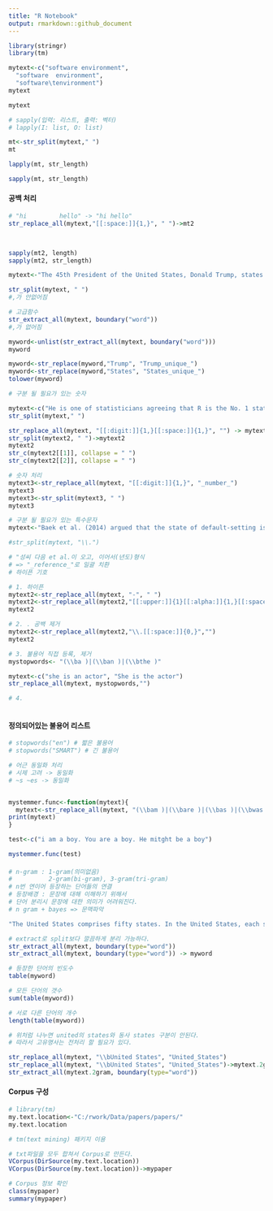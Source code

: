 ```yaml
---
title: "R Notebook"
output: rmarkdown::github_document
---
```

```r
library(stringr)
library(tm)

```

```r
mytext<-c("software environment",
  "software  environment",
  "software\tenvironment")
mytext

mytext

# sapply(입력: 리스트, 출력: 벡터)
# lapply(I: list, O: list)

mt<-str_split(mytext," ")
mt

lapply(mt, str_length)

sapply(mt, str_length)


```

#### 공백 처리
```r
# "hi         hello" -> "hi hello"
str_replace_all(mytext,"[[:space:]]{1,}", " ")->mt2

 

sapply(mt2, length)
sapply(mt2, str_length)
```

```r

mytext<-"The 45th President of the United States, Donald Trump, states that he knows how to play trump with the former president"

str_split(mytext, " ") 
#,가 안없어짐

# 고급함수
str_extract_all(mytext, boundary("word"))
#,가 없어짐

myword<-unlist(str_extract_all(mytext, boundary("word")))
myword

myword<-str_replace(myword,"Trump", "Trump_unique_")
myword<-str_replace(myword,"States", "States_unique_")
tolower(myword)

```



```r

# 구분 될 필요가 있는 숫자

mytext<-c("He is one of statisticians agreeing that R is the No. 1 statistical software.","He is one of statisticians agreeing that R is the No. one statistical software.")
str_split(mytext," ")

str_replace_all(mytext, "[[:digit:]]{1,}[[:space:]]{1,}", "") -> mytext2
str_split(mytext2, " ")->mytext2
mytext2
str_c(mytext2[[1]], collapse = " ")
str_c(mytext2[[2]], collapse = " ")
```


```r

# 숫자 처리 
mytext3<-str_replace_all(mytext, "[[:digit:]]{1,}", "_number_")
mytext3
mytext3<-str_split(mytext3, " ")
mytext3

```


```r

# 구분 될 필요가 있는 특수문자 
mytext<-"Baek et al. (2014) argued that the state of default-setting is critical for people to protect their own personal privacy on the Internet." # Baek et al = Baek 외에 여러명

#str_split(mytext, "\\.")

# "성씨 다음 et al.이 오고, 이어서(년도)형식
# => "_reference_"로 일괄 치환
# 하이픈 기호 

# 1. 하이픈
mytext2<-str_replace_all(mytext, "-", " ")
mytext2<-str_replace_all(mytext2,"[[:upper:]]{1}[[:alpha:]]{1,}[[:space:]]{1}(et al\\.)[[:space:]]{1}\\([[:digit:]]{4}\\)","_reference_")
mytext2

# 2. . 공백 제거
mytext2<-str_replace_all(mytext2,"\\.[[:space:]]{0,}","")
mytext2

# 3. 불용어 직접 등록, 제거
mystopwords<- "(\\ba )|(\\ban )|(\\bthe )"

mytext<-c("she is an actor", "She is the actor")
str_replace_all(mytext, mystopwords,"")

# 4. 
  


```


#### 정의되어있는 불용어 리스트
```r
# stopwords("en") # 짧은 불용어
# stopwords("SMART") # 긴 불용어

# 어근 동일화 처리
# 시제 고려 -> 동일화
# ~s ~es -> 동일화



```

```r
mystemmer.func<-function(mytext){
  mytext<-str_replace_all(mytext, "(\\bam )|(\\bare )|(\\bas )|(\\bwas )|(\\bwere )|(\\bbe)", "be ")
print(mytext)
}

test<-c("i am a boy. You are a boy. He mitght be a boy")

mystemmer.func(test)


```


#### 
```r
# n-gram : 1-gram(의미없음)
#          2-gram(bi-gram), 3-gram(tri-gram)
# n번 연이어 등장하는 단어들의 연결
# 등장배경 : 문장에 대해 이해하기 위해서
# 단어 분리시 문장에 대한 의미가 어려워진다.
# n gram + bayes => 문맥파악

"The United States comprises fifty states. In the United States, each state has its own laws. However, federal law overrides state law in the United States." -> mytext

# extract로 split보다 깔끔하게 분리 가능하다. 
str_extract_all(mytext, boundary(type="word"))
str_extract_all(mytext, boundary(type="word")) -> myword

# 등장한 단어의 빈도수
table(myword)

# 모든 단어의 갯수
sum(table(myword))

# 서로 다른 단어의 개수
length(table(myword))

# 위처럼 나누면 united의 states와 동사 states 구분이 안된다.
# 따라서 고유명사는 전처리 할 필요가 있다.

str_replace_all(mytext, "\\bUnited States", "United_States")
str_replace_all(mytext, "\\bUnited States", "United_States")->mytext.2gram
str_extract_all(mytext.2gram, boundary(type="word"))


```

#### Corpus 구성 
```r
# library(tm)
my.text.location<-"C:/rwork/Data/papers/papers/"
my.text.location

# tm(text mining) 패키지 이용

# txt파일을 모두 합쳐서 Corpus로 만든다.
VCorpus(DirSource(my.text.location))
VCorpus(DirSource(my.text.location))->mypaper

# Corpus 정보 확인
class(mypaper)
summary(mypaper)



```






